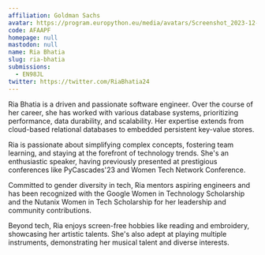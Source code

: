 ```yaml
---
affiliation: Goldman Sachs
avatar: https://program.europython.eu/media/avatars/Screenshot_2023-12-14-16-55-28-806_com.whatsapp2_KA54SNX.jpg
code: AFAAPF
homepage: null
mastodon: null
name: Ria Bhatia
slug: ria-bhatia
submissions:
  - EN98JL
twitter: https://twitter.com/RiaBhatia24
---
```


Ria Bhatia is a driven and passionate software engineer. Over the course of her
career, she has worked with various database systems, prioritizing performance,
data durability, and scalability. Her expertise extends from cloud-based
relational databases to embedded persistent key-value stores.

Ria is passionate about simplifying complex concepts, fostering team learning,
and staying at the forefront of technology trends. She's an enthusiastic
speaker, having previously presented at prestigious conferences like
PyCascades'23 and Women Tech Network Conference.

Committed to gender diversity in tech, Ria mentors aspiring engineers and has
been recognized with the Google Women in Technology Scholarship and the Nutanix
Women in Tech Scholarship for her leadership and community contributions.

Beyond tech, Ria enjoys screen-free hobbies like reading and embroidery,
showcasing her artistic talents. She's also adept at playing multiple
instruments, demonstrating her musical talent and diverse interests.
